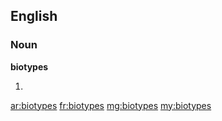 ==English==

===Noun===
'''biotypes'''

# {{plural of|biotype}}

[[ar:biotypes]]
[[fr:biotypes]]
[[mg:biotypes]]
[[my:biotypes]]